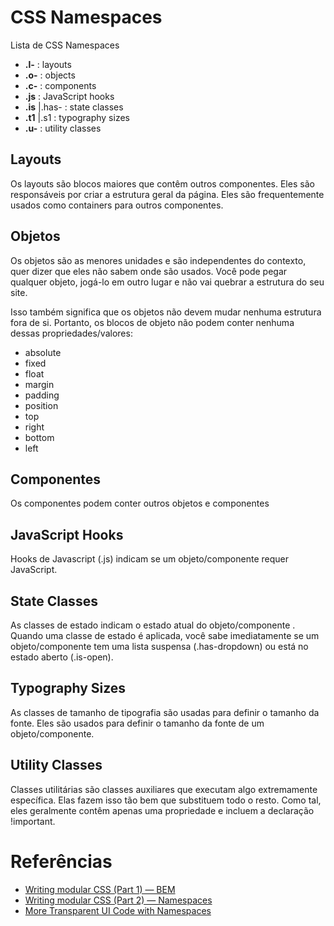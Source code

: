 # CSS Namespaces

Lista de CSS Namespaces

- **.l-** : layouts
- **.o-** : objects
- **.c-** : components
- **.js** : JavaScript hooks
- **.is** |.has- : state classes
- **.t1** |.s1 : typography sizes
- **.u-** : utility classes

## Layouts

Os layouts são blocos maiores que contêm outros componentes. Eles são responsáveis ​​por criar a estrutura geral da página. Eles são frequentemente usados ​​como containers para outros componentes.

## Objetos

Os objetos são as menores unidades e são independentes do contexto, quer dizer que eles não sabem onde são usados. Você pode pegar qualquer objeto, jogá-lo em outro lugar e não vai quebrar a estrutura do seu site.

Isso também significa que os objetos não devem mudar nenhuma estrutura fora de si. Portanto, os blocos de objeto não podem conter nenhuma dessas propriedades/valores:

- absolute
- fixed
- float
- margin
- padding
- position
- top
- right
- bottom
- left

## Componentes

Os componentes podem conter outros objetos e componentes

## JavaScript Hooks

Hooks de Javascript (.js) indicam se um objeto/componente requer JavaScript.

## State Classes

As classes de estado indicam o estado atual do objeto/componente . Quando uma classe de estado é aplicada, você sabe imediatamente se um objeto/componente tem uma lista suspensa (.has-dropdown) ou está no estado aberto (.is-open).

## Typography Sizes

As classes de tamanho de tipografia são usadas para definir o tamanho da fonte. Eles são usados ​​para definir o tamanho da fonte de um objeto/componente.

## Utility Classes

Classes utilitárias são classes auxiliares que executam algo extremamente específica. Elas fazem isso tão bem que substituem todo o resto. Como tal, eles geralmente contêm apenas uma propriedade e incluem a declaração !important.

# Referências

- [Writing modular CSS (Part 1) — BEM](https://zellwk.com/blog/css-architecture-1/)
- [Writing modular CSS (Part 2) — Namespaces](https://zellwk.com/blog/css-architecture-2/)
- [More Transparent UI Code with Namespaces](https://csswizardry.com/2015/03/more-transparent-ui-code-with-namespaces/)

